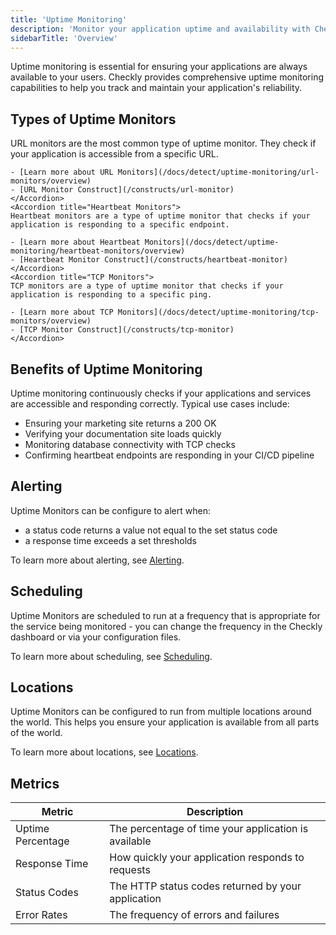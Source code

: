 ```yaml
---
title: 'Uptime Monitoring'
description: 'Monitor your application uptime and availability with Checkly'
sidebarTitle: 'Overview'
---
```


Uptime monitoring is essential for ensuring your applications are always available to your users. Checkly provides comprehensive uptime monitoring capabilities to help you track and maintain your application's reliability.

## Types of Uptime Monitors

<AccordionGroup>
    <Accordion title="URL Monitors">
    URL monitors are the most common type of uptime monitor. They check if your application is accessible from a specific URL.

    - [Learn more about URL Monitors](/docs/detect/uptime-monitoring/url-monitors/overview)
    - [URL Monitor Construct](/constructs/url-monitor)
    </Accordion>
    <Accordion title="Heartbeat Monitors">
    Heartbeat monitors are a type of uptime monitor that checks if your application is responding to a specific endpoint.

    - [Learn more about Heartbeat Monitors](/docs/detect/uptime-monitoring/heartbeat-monitors/overview)
    - [Heartbeat Monitor Construct](/constructs/heartbeat-monitor)
    </Accordion>
    <Accordion title="TCP Monitors">
    TCP monitors are a type of uptime monitor that checks if your application is responding to a specific ping.

    - [Learn more about TCP Monitors](/docs/detect/uptime-monitoring/tcp-monitors/overview)
    - [TCP Monitor Construct](/constructs/tcp-monitor)
    </Accordion>
</AccordionGroup>


## Benefits of Uptime Monitoring
Uptime monitoring continuously checks if your applications and services are accessible and responding correctly. Typical use cases include:

- Ensuring your marketing site returns a 200 OK
- Verifying your documentation site loads quickly
- Monitoring database connectivity with TCP checks
- Confirming heartbeat endpoints are responding in your CI/CD pipeline


## Alerting
Uptime Monitors can be configure to alert when:
- a status code returns a value not equal to the set status code
- a response time exceeds a set thresholds

To learn more about alerting, see [Alerting](/docs/communicate/alerts/overview).

## Scheduling
Uptime Monitors are scheduled to run at a frequency that is appropriate for the service being monitored - you can change the frequency in the Checkly dashboard or via your configuration files. 

To learn more about scheduling, see [Scheduling](/docs/introduction/concepts/scheduling).

## Locations
Uptime Monitors can be configured to run from multiple locations around the world. This helps you ensure your application is available from all parts of the world.

To learn more about locations, see [Locations](/docs/introduction/concepts/locations).


## Metrics

| Metric | Description |
|--------|-------------|
| Uptime Percentage | The percentage of time your application is available |
| Response Time | How quickly your application responds to requests |
| Status Codes | The HTTP status codes returned by your application |
| Error Rates | The frequency of errors and failures |


